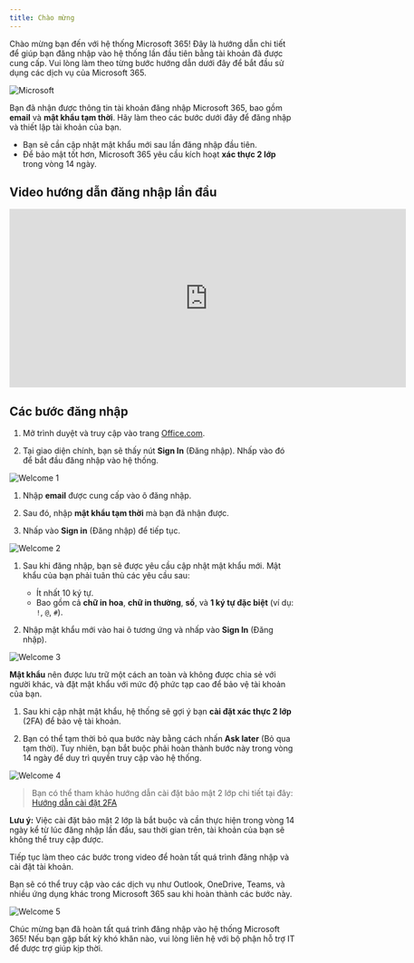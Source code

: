 ```yaml
---
title: Chào mừng
---
```


Chào mừng bạn đến với hệ thống Microsoft 365! Đây là hướng dẫn chi tiết để giúp bạn đăng nhập vào hệ thống lần đầu tiên bằng tài khoản đã được cung cấp. Vui lòng làm theo từng bước hướng dẫn dưới đây để bắt đầu sử dụng các dịch vụ của Microsoft 365.

<img
  src="/images/microsoft/welcome.png"
  alt="Microsoft"
/>

Bạn đã nhận được thông tin tài khoản đăng nhập Microsoft 365, bao gồm **email** và **mật khẩu tạm thời**. Hãy làm theo các bước dưới đây để đăng nhập và thiết lập tài khoản của bạn.

- Bạn sẽ cần cập nhật mật khẩu mới sau lần đăng nhập đầu tiên.
- Để bảo mật tốt hơn, Microsoft 365 yêu cầu kích hoạt **xác thực 2 lớp** trong vòng 14 ngày.

## Video hướng dẫn đăng nhập lần đầu

<iframe
  width="700"
  height="315"
  src="https://bestmixcomvn-my.sharepoint.com/personal/tuan_le_bestmix_vn/_layouts/15/embed.aspx?UniqueId=6647e03a-3316-4100-933d-996bdafc5f3f&embed=%7B%22af%22%3Atrue%2C%22hvm%22%3Atrue%2C%22ust%22%3Atrue%7D&referrer=StreamWebApp&referrerScenario=EmbedDialog.Create"
  title="YouTube video player"
  frameborder="0"
  allow="accelerometer; autoplay; clipboard-write; encrypted-media; gyroscope; picture-in-picture"
  allowfullscreen
></iframe>


## Các bước đăng nhập

<Steps>

<Step title="Truy cập trang chủ Microsoft">

1. Mở trình duyệt và truy cập vào trang [Office.com](https://www.office.com).
   
2. Tại giao diện chính, bạn sẽ thấy nút **Sign In** (Đăng nhập). Nhấp vào đó để bắt đầu đăng nhập vào hệ thống.

<img
  src="/images/microsoft/account/welcome_1.jpg"
  alt="Welcome 1"
/>

</Step>
<Step title="Đăng nhập bằng Tài khoản và Mật khẩu được cung cấp">

1. Nhập **email** được cung cấp vào ô đăng nhập.

2. Sau đó, nhập **mật khẩu tạm thời** mà bạn đã nhận được.

3. Nhấp vào **Sign in** (Đăng nhập) để tiếp tục.

<img
  src="/images/microsoft/account/welcome_2.png"
  alt="Welcome 2"
/>

</Step>
<Step title="Cập nhật Mật khẩu Mới">

1. Sau khi đăng nhập, bạn sẽ được yêu cầu cập nhật mật khẩu mới. Mật khẩu của bạn phải tuân thủ các yêu cầu sau:
   - Ít nhất 10 ký tự.
   - Bao gồm cả **chữ in hoa**, **chữ in thường**, **số**, và **1 ký tự đặc biệt** (ví dụ: `!`, `@`, `#`).

2. Nhập mật khẩu mới vào hai ô tương ứng và nhấp vào **Sign In** (Đăng nhập).

<img
  src="/images/microsoft/account/welcome_3.png"
  alt="Welcome 3"
/>

<Tip> **Mật khẩu** nên được lưu trữ một cách an toàn và không được chia sẻ với người khác, và đặt mật khẩu với mức độ phức tạp cao để bảo vệ tài khoản của bạn. </Tip>

</Step>
<Step title="Gợi ý Cài đặt Bảo mật 2 lớp">

1. Sau khi cập nhật mật khẩu, hệ thống sẽ gợi ý bạn **cài đặt xác thực 2 lớp** (2FA) để bảo vệ tài khoản.

2. Bạn có thể tạm thời bỏ qua bước này bằng cách nhấn **Ask later** (Bỏ qua tạm thời). Tuy nhiên, bạn bắt buộc phải hoàn thành bước này trong vòng 14 ngày để duy trì quyền truy cập vào hệ thống.

<img
  src="/images/microsoft/account/welcome_4.png"
  alt="Welcome 4"
/>

> Bạn có thể tham khảo hướng dẫn cài đặt bảo mật 2 lớp chi tiết tại đây: [Hướng dẫn cài đặt 2FA](/microsoft/authentication/2fa)

<Warning> **Lưu ý:** Việc cài đặt bảo mật 2 lớp là bắt buộc và cần thực hiện trong vòng 14 ngày kể từ lúc đăng nhập lần đầu, sau thời gian trên, tài khoản của bạn sẽ không thể truy cập được. </Warning>

</Step>
<Step title="Hoàn tất Đăng nhập">

Tiếp tục làm theo các bước trong video để hoàn tất quá trình đăng nhập và cài đặt tài khoản.

Bạn sẽ có thể truy cập vào các dịch vụ như Outlook, OneDrive, Teams, và nhiều ứng dụng khác trong Microsoft 365 sau khi hoàn thành các bước này.

<img
  src="/images/microsoft/account/welcome_5.png"
  alt="Welcome 5"
/>

</Step>

</Steps>

Chúc mừng bạn đã hoàn tất quá trình đăng nhập vào hệ thống Microsoft 365! Nếu bạn gặp bất kỳ khó khăn nào, vui lòng liên hệ với bộ phận hỗ trợ IT để được trợ giúp kịp thời.

